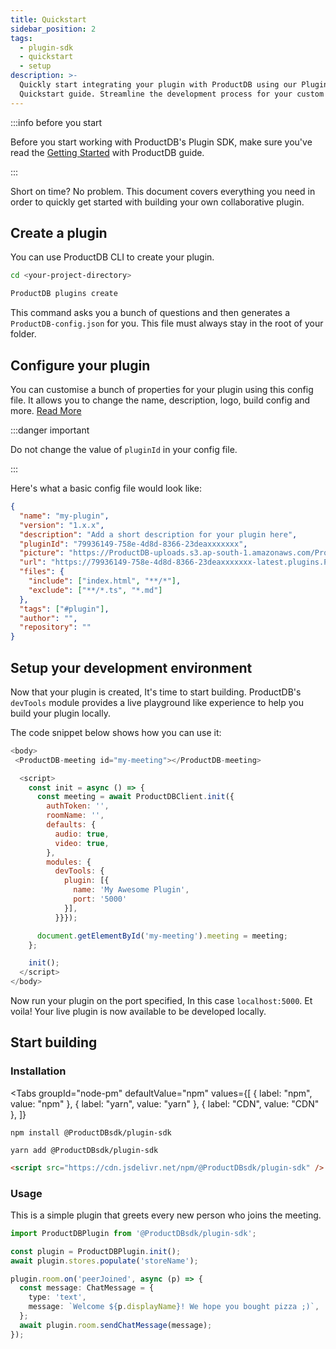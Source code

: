 ```yaml
---
title: Quickstart
sidebar_position: 2
tags:
  - plugin-sdk
  - quickstart
  - setup
description: >-
  Quickly start integrating your plugin with ProductDB using our Plugin SDK
  Quickstart guide. Streamline the development process for your custom plugins.
---
```


:::info before you start

Before you start working with ProductDB's Plugin SDK, make sure you've read the
[Getting Started](/getting-started) with ProductDB guide.

:::

Short on time? No problem. This document covers everything you need in order to
quickly get started with building your own collaborative plugin.

## Create a plugin

You can use ProductDB CLI to create your plugin.

```bash
cd <your-project-directory>
```

```bash
ProductDB plugins create
```

This command asks you a bunch of questions and then generates a
`ProductDB-config.json` for you. This file must always stay in the root of your
folder.

## Configure your plugin

You can customise a bunch of properties for your plugin using this config file.
It allows you to change the name, description, logo, build config and more.
[Read More](/plugin-sdk/setup/customize)

:::danger important

Do not change the value of `pluginId` in your config file.

:::

Here's what a basic config file would look like:

```json
{
  "name": "my-plugin",
  "version": "1.x.x",
  "description": "Add a short description for your plugin here",
  "pluginId": "79936149-758e-4d8d-8366-23deaxxxxxxx",
  "picture": "https://ProductDB-uploads.s3.ap-south-1.amazonaws.com/ProductDB.png",
  "url": "https://79936149-758e-4d8d-8366-23deaxxxxxxx-latest.plugins.ProductDB.app",
  "files": {
    "include": ["index.html", "**/*"],
    "exclude": ["**/*.ts", "*.md"]
  },
  "tags": ["#plugin"],
  "author": "",
  "repository": ""
}
```

## Setup your development environment

Now that your plugin is created, It's time to start building. ProductDB's `devTools`
module provides a live playground like experience to help you build your plugin
locally.

The code snippet below shows how you can use it:

```js
<body>
 <ProductDB-meeting id="my-meeting"></ProductDB-meeting>

  <script>
    const init = async () => {
      const meeting = await ProductDBClient.init({
        authToken: '',
        roomName: '',
        defaults: {
          audio: true,
          video: true,
        },
        modules: {
          devTools: {
            plugin: [{
              name: 'My Awesome Plugin',
              port: '5000'
            }],
          }}});

      document.getElementById('my-meeting').meeting = meeting;
    };

    init();
  </script>
</body>
```

Now run your plugin on the port specified, In this case `localhost:5000`. Et
voila! Your live plugin is now available to be developed locally.

## Start building

### Installation


<Tabs
  groupId="node-pm"
  defaultValue="npm"
  values={[
    { label: "npm", value: "npm" },
    { label: "yarn", value: "yarn" },
    { label: "CDN", value: "CDN" },
  ]}
>
  <TabItem value="npm">

```shell
npm install @ProductDBsdk/plugin-sdk
```

  </TabItem>
  <TabItem value="yarn">

```shell
yarn add @ProductDBsdk/plugin-sdk
```

  </TabItem>
  <TabItem value="CDN">

```html
<script src="https://cdn.jsdelivr.net/npm/@ProductDBsdk/plugin-sdk" />
```

  </TabItem>
</Tabs>

### Usage

This is a simple plugin that greets every new person who joins the meeting.

```ts
import ProductDBPlugin from '@ProductDBsdk/plugin-sdk';

const plugin = ProductDBPlugin.init();
await plugin.stores.populate('storeName');

plugin.room.on('peerJoined', async (p) => {
  const message: ChatMessage = {
    type: 'text',
    message: `Welcome ${p.displayName}! We hope you bought pizza ;)`,
  };
  await plugin.room.sendChatMessage(message);
});
```

<head>
  <title>Plugin SDK Quickstart</title>
  <meta
    name="description"
    content="Quickly start integrating your plugin with ProductDB using our Plugin SDK Quickstart guide. Streamline the development process for your custom plugins."
  />
</head>
